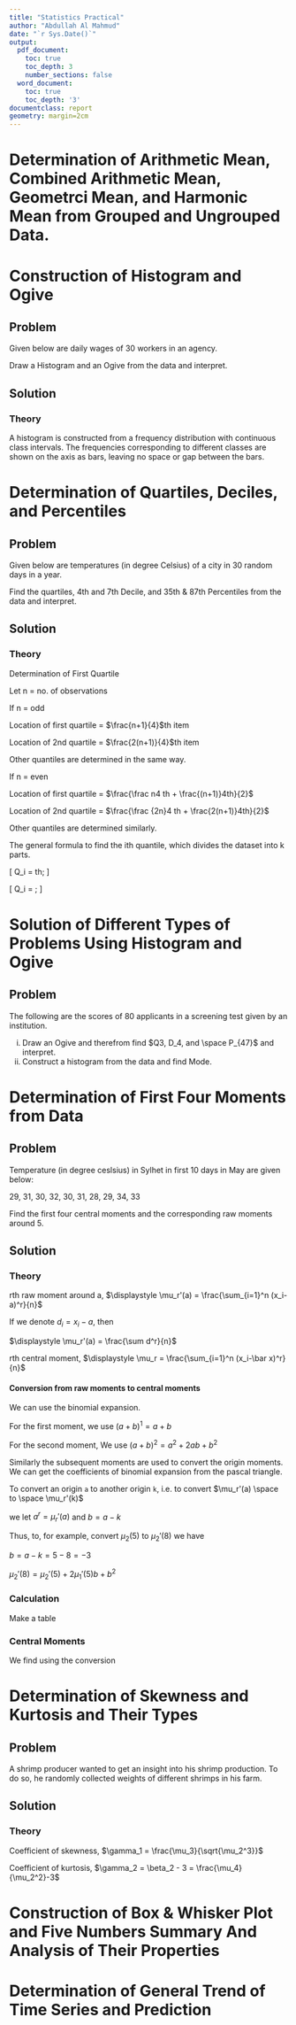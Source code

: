 ```yaml
---
title: "Statistics Practical"
author: "Abdullah Al Mahmud"
date: "`r Sys.Date()`"
output:
  pdf_document:
    toc: true
    toc_depth: 3
    number_sections: false
  word_document:
    toc: true
    toc_depth: '3'
documentclass: report
geometry: margin=2cm
---
```


\newpage

\begingroup
\fontfamily{ppl}\fontsize{12}{16}\selectfont

# Determination of Arithmetic Mean, Combined Arithmetic Mean, Geometrci Mean, and Harmonic Mean from Grouped and Ungrouped Data.

# Construction of Histogram and Ogive

## Problem

Given below are daily wages of 30 workers in an agency. 

\begin{center}
\textbf{515, 833, 938, 511, 960, 968, 542, 842, 767, 694, 674, 955, 675, 972, 501, 987, 708, 846, 568, 721, 592, 867, 644, 966, 663, 551, 746, 942, 760, 601}
\end{center}

Draw a Histogram and an Ogive from the data and interpret.

## Solution

### Theory

A histogram is constructed from a frequency distribution with continuous class intervals. The frequencies corresponding to different classes are shown on the axis as bars, leaving no space or gap between the bars. 

# Determination of Quartiles, Deciles, and Percentiles

## Problem

Given below are temperatures (in degree Celsius) of a city in 30 random days in a year. 

\begin{center}
33.86, 34.83, 35.59, 31.66, 26.31, 26.90, 33.10, 26.52, 35.17, 25.21, 25.28, 28.38, 29.62, 30.69, 32.72, 30.00, 30.14, 27.97, 28.45, 35.93, 33.34, 29.07, 34.00, 27.55, 34.03, 33.76, 29.48, 31.24, 33.79, 33.41
\end{center}

Find the quartiles, 4th and 7th Decile, and 35th \& 87th Percentiles from the data and interpret. 

## Solution

### Theory

Determination of First Quartile

Let n = no. of observations

If n = odd

Location of first quartile = $\frac{n+1}{4}$th item 

Location of 2nd quartile = $\frac{2(n+1)}{4}$th item 

Other quantiles are determined in the same way. 

If n = even

Location of first quartile = $\frac{\frac n4 th + \frac{(n+1)}4th}{2}$

Location of 2nd quartile = $\frac{\frac {2n}4 th + \frac{2(n+1)}4th}{2}$

Other quantiles are determined similarly. 

The general formula to find the ith quantile, which divides the dataset into k parts.

\[
Q_i = \frac{i(n+1)}{k}th; \text{if n is odd}
\]

\[
Q_i = \frac{\frac{in}{k}th+(\frac{in}{k}+1)th}{2}; \text{if n is even}
\]


# Solution of Different Types of Problems Using Histogram and Ogive

## Problem 

The following are the scores of 80 applicants in a screening test given by an institution. 
\begin{table}[h]
\centering
\begin{tabular}{c|c|c|c|c|c|c|c|c|c|c}
Score & 45-49 & 50-54 & 55-59 & 60-64 & 65-69 & 70-74 & 75-79 & 80-84 & 84-89 & 90-94 \\ \hline
Frequency & 3 & 5 & 11 & 15 & 20 & 8 & 7 & 5 & 4 & 2
\end{tabular}
\end{table}


i. Draw an Ogive and therefrom find $Q3, D_4, and \space P_{47}$ and interpret.
ii. Construct a histogram from the data and find Mode. 

# Determination of First Four Moments from Data

## Problem

Temperature (in degree ceslsius) in Sylhet in first 10 days in May are given below:

29, 31, 30, 32, 30, 31, 28, 29, 34, 33

Find the first four central moments and the corresponding raw moments around 5. 

## Solution

### Theory

rth raw moment around a, $\displaystyle \mu_r'(a) = \frac{\sum_{i=1}^n (x_i-a)^r}{n}$

If we denote $d_i = x_i - a$, then

$\displaystyle \mu_r'(a) = \frac{\sum d^r}{n}$

rth central moment, $\displaystyle \mu_r = \frac{\sum_{i=1}^n (x_i-\bar x)^r}{n}$

#### Conversion from raw moments to central moments

We can use the binomial expansion. 

For the first moment, we use $(a+b)^1 = a+b$

For the second moment, We use $(a+b)^2 = a^2+2ab+b^2$

Similarly the subsequent moments are used to convert the origin moments. We can get the coefficients of binomial expansion from the pascal triangle.

To convert an origin `a` to another origin `k`, i.e. to convert $\mu_r'(a) \space to \space \mu_r'(k)$ 

we let $a^r = \mu_r'(a)$ and $b=a-k$

Thus, to, for example, convert $\mu_2(5)$ to $\mu_2'(8)$ we have

$b=a-k=5-8=-3$

$\mu_2'(8) = \mu_2'(5) + 2\mu_1'(5)b + b^2$

### Calculation

Make a table

### Central Moments

We find using the conversion 

# Determination of Skewness and Kurtosis and Their Types

## Problem

A shrimp producer wanted to get an insight into his shrimp production. To do so, he randomly collected weights of different shrimps in his farm.

\begin{table}[h]
\centering
\begin{tabular}{c|c|c|c|c|c}
Weight of shrimp (gm) & 10-20 & 20-30 & 30-40 & 40-50 & 50-60 \\ \hline
Frequency & 5 & 8 & 10 & 9 & 4
\end{tabular}
\end{table}

## Solution

### Theory

Coefficient of skewness, $\gamma_1 = \frac{\mu_3}{\sqrt{\mu_2^3}}$

Coefficient of kurtosis, $\gamma_2 = \beta_2 - 3 =  \frac{\mu_4}{\mu_2^2}-3$

# Construction of Box \& Whisker Plot and Five Numbers Summary And Analysis of Their Properties

# Determination of General Trend of Time Series and Prediction 


\endgroup